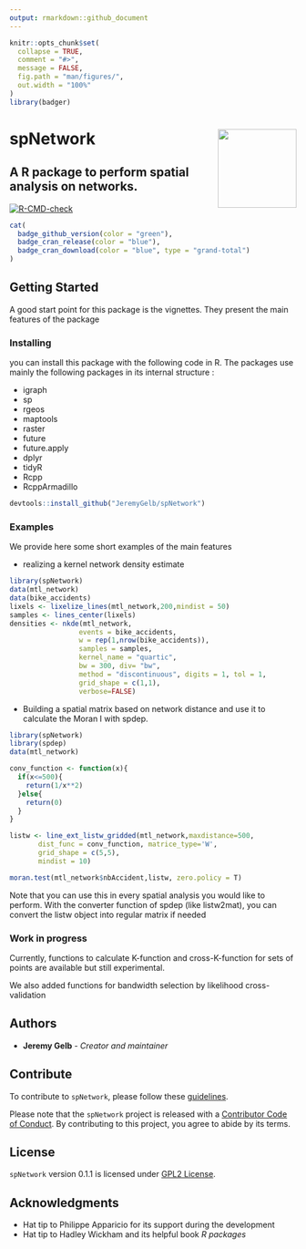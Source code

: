 ```yaml
---
output: rmarkdown::github_document
---
```


<!-- README.md is generated from README.Rmd. Please edit that file -->

```r
knitr::opts_chunk$set(
  collapse = TRUE,
  comment = "#>",
  message = FALSE,
  fig.path = "man/figures/",
  out.width = "100%"
)
library(badger)
```

# spNetwork <img src='man/figures/spNetwork_logo.png' align="right" height="138.5" />
## A R package to perform spatial analysis on networks.

<!-- badges: start -->

[![R-CMD-check](https://github.com/JeremyGelb/spNetwork/actions/workflows/R-CMD-check.yaml/badge.svg)](https://github.com/JeremyGelb/spNetwork/actions/workflows/R-CMD-check.yaml)
```r
cat(
  badge_github_version(color = "green"),
  badge_cran_release(color = "blue"),
  badge_cran_download(color = "blue", type = "grand-total")
)
```
<!-- badges: end -->

## Getting Started

A good start point for this package is the vignettes. They present the main features of the package


### Installing

you can install this package with the following code in R.
The packages use mainly the following packages in its internal structure :

* igraph
* sp
* rgeos
* maptools
* raster
* future
* future.apply
* dplyr
* tidyR
* Rcpp
* RcppArmadillo

```r
devtools::install_github("JeremyGelb/spNetwork")
```

### Examples

We provide here some short examples of the main features

* realizing a kernel network density estimate

```r
library(spNetwork)
data(mtl_network)
data(bike_accidents)
lixels <- lixelize_lines(mtl_network,200,mindist = 50)
samples <- lines_center(lixels)
densities <- nkde(mtl_network,
                 events = bike_accidents,
                 w = rep(1,nrow(bike_accidents)),
                 samples = samples,
                 kernel_name = "quartic",
                 bw = 300, div= "bw",
                 method = "discontinuous", digits = 1, tol = 1,
                 grid_shape = c(1,1),
                 verbose=FALSE)
```
* Building a spatial matrix based on network distance and use it to calculate the Moran I with spdep.

```r
library(spNetwork)
library(spdep)
data(mtl_network)

conv_function <- function(x){
  if(x<=500){
    return(1/x**2)
  }else{
    return(0)
  }
}

listw <- line_ext_listw_gridded(mtl_network,maxdistance=500,
       dist_func = conv_function, matrice_type='W',
       grid_shape = c(5,5),
       mindist = 10)

moran.test(mtl_network$nbAccident,listw, zero.policy = T)
```
Note that you can use this in every spatial analysis you would like to perform. With the converter function of spdep (like listw2mat), you can convert the listw object into regular matrix if needed

### Work in progress

Currently, functions to calculate K-function and cross-K-function for sets of points are available but still experimental.

We also added functions for bandwidth selection by likelihood cross-validation

## Authors

* **Jeremy Gelb** - *Creator and maintainer*

## Contribute

To contribute to `spNetwork`, please follow these [guidelines](https://github.com/JeremyGelb/spNetwork/blob/master/CONTRIBUTING.md).

Please note that the `spNetwork` project is released with a [Contributor Code of Conduct](https://github.com/JeremyGelb/spNetwork/blob/master/CONDUCT.md). By contributing to this project, you agree to abide by its terms.


## License

`spNetwork` version 0.1.1 is licensed under [GPL2 License](https://github.com/JeremyGelb/spNetwork/blob/master/LICENSE.txt).

## Acknowledgments

* Hat tip to Philippe Apparicio for its support during the development
* Hat tip to Hadley Wickham and its helpful book *R packages*
